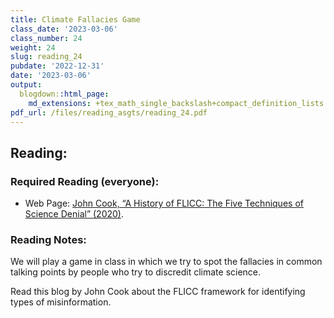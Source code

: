 ```yaml
---
title: Climate Fallacies Game
class_date: '2023-03-06'
class_number: 24
weight: 24
slug: reading_24
pubdate: '2022-12-31'
date: '2023-03-06'
output:
  blogdown::html_page:
    md_extensions: +tex_math_single_backslash+compact_definition_lists
pdf_url: /files/reading_asgts/reading_24.pdf
---
```

## Reading:

### Required Reading (everyone):

* Web Page: [John Cook, "A History of FLICC: The Five Techniques of Science Denial" (2020)](https://crankyuncle.com/a-history-of-flicc-the-5-techniques-of-science-denial/){target="_blank"}.

### Reading Notes:

We will play a game in class in which we try to spot the fallacies in common talking points by people who try to discredit climate science.

Read this blog by John Cook about the FLICC framework for identifying types of misinformation.
